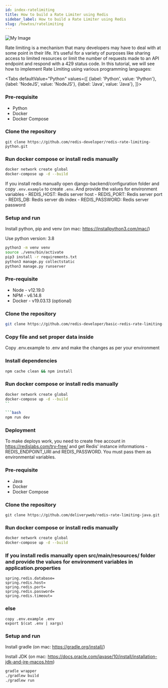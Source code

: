 ```yaml
---
id: index-ratelimiting
title: How to build a Rate Limiter using Redis
sidebar_label: How to build a Rate Limiter using Redis
slug: /howtos/ratelimiting
---
```



![My Image](ratelimiting.png)

Rate limiting is a mechanism that many developers may have to deal with at some point in their life. It’s useful for a variety of purposes like sharing access to limited resources or limit the number of requests made to an API endpoint and respond with a 429 status code. In this tutorial, we will see how to implement Rate Limiting using various programming languages:


<Tabs
  defaultValue="Python"
  values={[
    {label: 'Python', value: 'Python'},
    {label: 'NodeJS', value: 'NodeJS'},
    {label: 'Java', value: 'Java'},
  ]}>
  <TabItem value="Python">

### Pre-requisite

-  Python 
-  Docker
-  Docker Compose


### Clone the repository 

```
git clone https://github.com/redis-developer/redis-rate-limiting-python.git
```


### Run docker compose or install redis manually

```sh
docker network create global
docker-compose up -d --build
```


 If you install redis manually open django-backend/configuration folder and copy `.env.example` to create `.env`. And provide the values for environment variables
    - REDIS_HOST: Redis server host
    - REDIS_PORT: Redis server port
    - REDIS_DB: Redis server db index
    - REDIS_PASSWORD: Redis server password

### Setup and run 

Install python, pip and venv (on mac: https://installpython3.com/mac/)

Use python version: 3.8
``` sh
python3 -m venv venv
source ./venv/bin/activate
pip3 install -r requirements.txt
python3 manage.py collectstatic
python3 manage.py runserver
```




</TabItem>

<TabItem value="NodeJS">



### Pre-requisite

-   Node - v12.19.0
-   NPM - v6.14.8
-   Docker - v19.03.13 (optional)

### Clone the repository

```bash
git clone https://github.com/redis-developer/basic-redis-rate-limiting-demo-nodejs/

```

### Copy file and set proper data inside

Copy .env.example to .env and make the changes as per your environment


### Install dependencies

```bash
npm cache clean && npm install
```

### Run docker compose or install redis manually

```bash
docker network create global
docker-compose up -d --build
``

```bash
npm run dev

```

### Deployment

To make deploys work, you need to create free account in https://redislabs.com/try-free/ and get Redis' instance informations - REDIS_ENDPOINT_URI and REDIS_PASSWORD. You must pass them as environmental variables.




</TabItem>

<TabItem value="Java">

### Pre-requisite

-  Java
-  Docker
-  Docker Compose

### Clone the repository

```
git clone https://github.com/deliveryweb/redis-rate-limiting-java.git
```

### Run docker compose or install redis manually


```sh
docker network create global
docker-compose up -d --build
```

### If you install redis manually open src/main/resources/ folder and provide the values for environment variables in application.properties
    spring.redis.database=
    spring.redis.host=
    spring.redis.port=
    spring.redis.password=
    spring.redis.timeout=

### else  
    copy .env.example .env
    export $(cat .env | xargs)

### Setup and run 

Install gradle (on mac: https://gradle.org/install/)


Install JDK (on mac: https://docs.oracle.com/javase/10/install/installation-jdk-and-jre-macos.htm)

``` sh
gradle wrapper
./gradlew build
./gradlew run
```

 </TabItem>
</Tabs>
  
